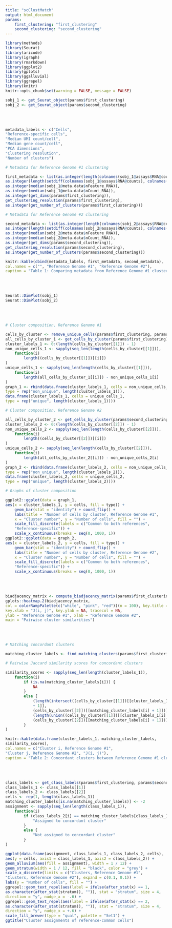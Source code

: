 ```yaml
---
title: "scClustMatch"
output: html_document
params:
    first_clustering: "first_clustering"
    second_clustering: "second_clustering"
---
```

```r
library(methods)
library(Seurat)
library(aricode)
library(igraph)
library(rmarkdown)
library(ggplot2)
library(gplots)
library(ggalluvial)
library(ggrepel)
library(knitr)
knitr::opts_chunk$set(warning = FALSE, message = FALSE) 

sobj_1 <- get_Seurat_object(params$first_clustering)
sobj_2 <- get_Seurat_object(params$second_clustering)
```
\
\
```r
metadata_labels <- c("Cells",
"Reference-specific cells",
"Median UMI count/cell",
"Median gene count/cell",
"PCA dimensions",
"Clustering resolution",
"Number of clusters")

# Metadata for Reference Genome #1 clustering

first_metadata <- list(as.integer(length(colnames(sobj_1@assays$RNA@counts))),
as.integer(length(setdiff(colnames(sobj_1@assays$RNA@counts), colnames(sobj_2@assays$RNA@counts)))),
as.integer(median(sobj_1@meta.data$nFeature_RNA)),
as.integer(median(sobj_1@meta.data$nCount_RNA)),
as.integer(get_dims(params$first_clustering)),
get_clustering_resolution(params$first_clustering),
as.integer(get_number_of_clusters(params$first_clustering)))

# Metadata for Reference Genome #2 clustering

second_metadata <- list(as.integer(length(colnames(sobj_2@assays$RNA@counts))),
as.integer(length(setdiff(colnames(sobj_2@assays$RNA@counts), colnames(sobj_1@assays$RNA@counts)))),
as.integer(median(sobj_2@meta.data$nFeature_RNA)),
as.integer(median(sobj_2@meta.data$nCount_RNA)),
as.integer(get_dims(params$second_clustering)),
get_clustering_resolution(params$second_clustering),
as.integer(get_number_of_clusters(params$second_clustering)))

knitr::kable(cbind(metadata_labels, first_metadata, second_metadata),
col.names = c("", "Reference Genome #1", "Reference Genome #2"),
caption = "Table 1: Comparing metadata from Reference Genome #1 clustering and Reference Genome #2 clustering")
```
\
\
```r
Seurat::DimPlot(sobj_1)
Seurat::DimPlot(sobj_2)
```
\
\
```r
# Cluster composition, Reference Genome #1

cells_by_cluster <- remove_unique_cells(params$first_clustering, params$second_clustering)
all_cells_by_cluster_1 <- get_cells_by_cluster(params$first_clustering)
cluster_labels_1 <- 0:(length(cells_by_cluster[[1]]) - 1)
non_unique_cells_1 <- sapply(seq_len(length(cells_by_cluster[[1]])),
    function(i)
        length((cells_by_cluster[[1]])[[i]])
)
unique_cells_1 <- sapply(seq_len(length(cells_by_cluster[[1]])),
    function(i)
        length(all_cells_by_cluster_1[[i]]) - non_unique_cells_1[i]
)
graph_1 <- rbind(data.frame(cluster_labels_1, cells = non_unique_cells_1,
type = rep("non_unique", length(cluster_labels_1))),
data.frame(cluster_labels_1, cells = unique_cells_1,
type = rep("unique", length(cluster_labels_1))))

# Cluster composition, Reference Genome #2

all_cells_by_cluster_2 <- get_cells_by_cluster(params$second_clustering)
cluster_labels_2 <- 0:(length(cells_by_cluster[[2]]) - 1)
non_unique_cells_2 <- sapply(seq_len(length(cells_by_cluster[[2]])),
    function(i)
        length((cells_by_cluster[[2]])[[i]])
)
unique_cells_2 <- sapply(seq_len(length(cells_by_cluster[[2]])),
    function(i)
        length(all_cells_by_cluster_2[[i]]) - non_unique_cells_2[i]
)
graph_2 <- rbind(data.frame(cluster_labels_2, cells = non_unique_cells_2,
type = rep("non_unique", length(cluster_labels_2))),
data.frame(cluster_labels_2, cells = unique_cells_2,
type = rep("unique", length(cluster_labels_2))))

# Graphs of cluster composition

ggplot2::ggplot(data = graph_1,
aes(x = cluster_labels_1, y = cells, fill = type)) +
    geom_bar(stat = "identity") + coord_flip() +
    labs(title = "Number of cells by cluster, Reference Genome #1",
    x = "Cluster number", y = "Number of cells", fill = "") +
    scale_fill_discrete(labels = c("Common to both references",
    "Reference-specific")) +
    scale_x_continuous(breaks = seq(0, 1000, 1))
ggplot2::ggplot(data = graph_2,
aes(x = cluster_labels_2, y = cells, fill = type)) +
    geom_bar(stat = "identity") + coord_flip() +
    labs(title = "Number of cells by cluster, Reference Genome #2",
    x = "Cluster number", y = "Number of cells", fill = "") +
    scale_fill_discrete(labels = c("Common to both references",
    "Reference-specific")) +
    scale_x_continuous(breaks = seq(0, 1000, 1))
```
\
\
```r
biadjacency_matrix <- compute_biadjacency_matrix(params$first_clustering, params$second_clustering)
gplots::heatmap.2(biadjacency_matrix,
col = colorRampPalette(c("white", "pink", "red"))(n = 100), key.title = "",
key.xlab = "J(i, j)", key.ylab = NA, tracecol = NA,
ylab = "Reference Genome #1", xlab = "Reference Genome #2",
main = "Pairwise cluster similarities")
```
\
\
```r
# Matching concordant clusters

matching_cluster_labels <- find_matching_clusters(params$first_clustering, params$second_clustering)

# Pairwise Jaccard similarity scores for concordant clusters

similarity_scores <- sapply(seq_len(length(cluster_labels_1)),
    function(i)
        if (is.na(matching_cluster_labels[i])) {
            NA
        }
        else {
            (length(intersect((cells_by_cluster[[1]])[[cluster_labels_1[i]
            + 1]],
            (cells_by_cluster[[2]])[[matching_cluster_labels[i] + 1]]))) /
            (length(union((cells_by_cluster[[1]])[[cluster_labels_1[i] + 1]],
            (cells_by_cluster[[2]])[[matching_cluster_labels[i] + 1]])))
        }
)

knitr::kable(data.frame(cluster_labels_1, matching_cluster_labels,
similarity_scores),
col.names = c("Cluster i, Reference Genome #1",
"Cluster j, Reference Genome #2", "J(i, j)"),
caption = "Table 2: Concordant clusters between Reference Genome #1 clustering and Reference Genome #2 clustering")
```
\
\
```r
class_labels <- get_class_labels(params$first_clustering, params$second_clustering)
class_labels_1 <- class_labels[[1]]
class_labels_2 <- class_labels[[2]]
cells <- rep(1, length(class_labels_1))
matching_cluster_labels[is.na(matching_cluster_labels)] <- -2
assignment <- sapply(seq_len(length(class_labels_1)),
    function(i)
        if (class_labels_2[i] == matching_cluster_labels[class_labels_1[i] + 1]) {
            "Assigned to concordant cluster"
        }
        else {
            "Not assigned to concordant cluster"
        }
)

ggplot(data.frame(assignment, class_labels_1, class_labels_2, cells),
aes(y = cells, axis1 = class_labels_1, axis2 = class_labels_2)) +
geom_alluvium(aes(fill = assignment), width = 1 / 12) +
geom_stratum(width = 1 / 12, fill = "black", color = "grey") +
scale_x_discrete(limits = c("Clusters, Reference Genome #1",
"Clusters, Reference Genome #2"), expand = c(0.1, 0.1)) +
labs(y = "Number of cells", fill = "") +
ggrepel::geom_text_repel(aes(label = ifelse(after_stat(x) == 1,
as.character(after_stat(stratum)), "")), stat = "stratum", size = 4,
direction = "y", nudge_x = -.6) +
ggrepel::geom_text_repel(aes(label = ifelse(after_stat(x) == 2,
as.character(after_stat(stratum)), "")), stat = "stratum", size = 4,
direction = "y", nudge_x = +.6) +
scale_fill_brewer(type = "qual", palette = "Set1") +
ggtitle("Cluster assignments of reference-common cells")
```